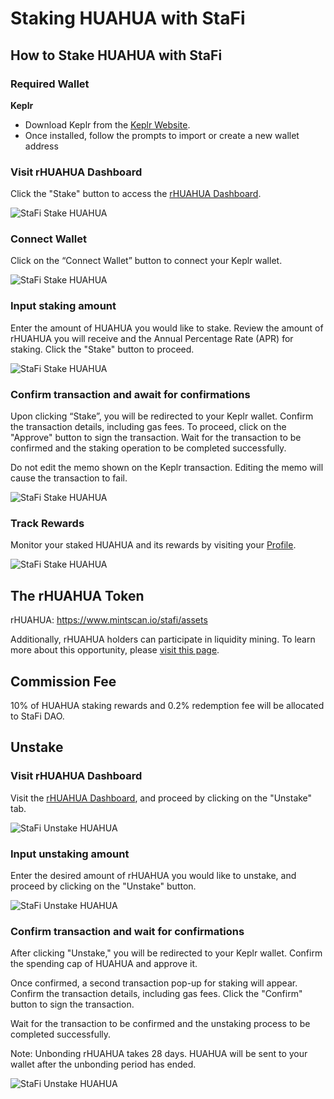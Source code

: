 # Staking HUAHUA with StaFi


## How to Stake HUAHUA with StaFi

### Required Wallet

**Keplr**

- Download Keplr from the [Keplr Website](https://www.keplr.app/).
- Once installed, follow the prompts to import or create a new wallet address

<Steps>

### Visit rHUAHUA Dashboard

Click the "Stake" button to access the [rHUAHUA Dashboard](https://app.stafi.io/gallery/cosmos/HUAHUA).

![StaFi Stake HUAHUA](/image/stakingunstakingcosmoshuahua_1-new.png)

### Connect Wallet

Click on the “Connect Wallet” button to connect your Keplr wallet.

![StaFi Stake HUAHUA](/image/stakingunstakingcosmoshuahua_2-new.png)

### Input staking amount

Enter the amount of HUAHUA you would like to stake. Review the amount of rHUAHUA you will receive and the Annual Percentage Rate (APR) for staking. Click the "Stake" button to proceed.

![StaFi Stake HUAHUA](/image/stakingunstakingcosmoshuahua_4.png)

### Confirm transaction and await for confirmations

Upon clicking “Stake”, you will be redirected to your Keplr wallet. Confirm the transaction details, including gas fees. To proceed, click on the "Approve" button to sign the transaction. Wait for the transaction to be confirmed and the staking operation to be completed successfully.

<Callout type="info">
Do not edit the memo shown on the Keplr transaction. Editing the memo will cause the transaction to fail.
</Callout>

![StaFi Stake HUAHUA](/image/stakingunstakingcosmoshuahua_5.png)

### Track Rewards

Monitor your staked HUAHUA and its rewards by visiting your [Profile](https://app.stafi.io/profile/cosmos).

![StaFi Stake HUAHUA](/image/stakingunstakingcosmoshuahua_6.png)

</Steps>

## The rHUAHUA Token

rHUAHUA: https://www.mintscan.io/stafi/assets

Additionally, rHUAHUA holders can participate in liquidity mining. To learn more about this opportunity, please [visit this page](https://app.stafi.io/pool/cosmos).

## Commission Fee

10% of HUAHUA staking rewards and  0.2% redemption fee will be allocated to StaFi DAO.

## Unstake

<Steps>

### Visit rHUAHUA Dashboard

Visit the [rHUAHUA Dashboard](https://app.stafi.io/gallery/cosmos/HUAHUA), and proceed by clicking on the "Unstake" tab.

![StaFi Unstake HUAHUA](/image/stakingunstakingcosmoshuahua_7.png)

### **Input unstaking amount**

Enter the desired amount of rHUAHUA you would like to unstake, and proceed by clicking on the "Unstake" button.

![StaFi Unstake HUAHUA](/image/stakingunstakingcosmoshuahua_8.png)

### **Confirm transaction and wait for confirmations**

After clicking "Unstake," you will be redirected to your Keplr wallet. Confirm the spending cap of HUAHUA and approve it.

Once confirmed, a second transaction pop-up for staking will appear. Confirm the transaction details, including gas fees. Click the "Confirm" button to sign the transaction. 

Wait for the transaction to be confirmed and the unstaking process to be completed successfully.

<Callout type="info">
Note: Unbonding rHUAHUA takes 28 days. HUAHUA will be sent to your wallet after the unbonding period has ended.
</Callout>

![StaFi Unstake HUAHUA](/image/stakingunstakingcosmoshuahua_9.png)

</Steps>
